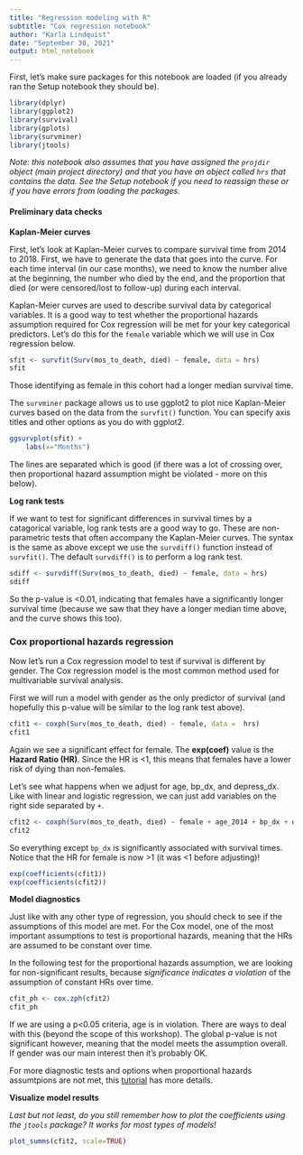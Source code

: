 ```yaml
---
title: "Regression modeling with R"
subtitle: "Cox regression notebook"
author: "Karla Lindquist"
date: "September 30, 2021"
output: html_notebook
---
```


First, let's make sure packages for this notebook are loaded (if you already ran the Setup notebook they should be).

```r
library(dplyr)
library(ggplot2)
library(survival)
library(gplots)
library(survminer)
library(jtools)
```

*Note: this notebook also assumes that you have assigned the `projdir` object (main project directory) and that you have an object called `hrs` that contains the data. See the Setup notebook if you need to reassign these or if you have errors from loading the packages.*

#### Preliminary data checks

**Kaplan-Meier curves**

First, let's look at Kaplan-Meier curves to compare survival time from 2014 to 2018. First, we have to generate the data that goes into the curve. For each time interval (in our case months), we need to know the number alive at the beginning, the number who died by the end, and the proportion that died (or were censored/lost to follow-up) during each interval.

Kaplan-Meier curves are used to describe survival data by categorical variables. It is a good way to test whether the proportional hazards assumption required for Cox regression will be met for your key categorical predictors. Let's do this for the `female` variable which we will use in Cox regression below.

```r
sfit <- survfit(Surv(mos_to_death, died) ~ female, data = hrs)
sfit
```

Those identifying as female in this cohort had a longer median survival time.

The `survminer` package allows us to use ggplot2 to plot nice Kaplan-Meier curves based on the data from the `survfit()` function. You can specify axis titles and other options as you do with ggplot2.

```r
ggsurvplot(sfit) +
    labs(x="Months")
```

The lines are separated which is good (if there was a lot of crossing over, then proportional hazard assumption might be violated - more on this below).

**Log rank tests**

If we want to test for significant differences in survival times by a catagorical variable, log rank tests are a good way to go. These are non-parametric tests that often accompany the Kaplan-Meier curves. The syntax is the same as above except we use the `survdiff()` function instead of `survfit()`. The default `survdiff()` is to perform a log rank test.

```r
sdiff <- survdiff(Surv(mos_to_death, died) ~ female, data = hrs)
sdiff
```

So the p-value is \<0.01, indicating that females have a significantly longer survival time (because we saw that they have a longer median time above, and the curve shows this too).

### Cox proportional hazards regression

Now let's run a Cox regression model to test if survival is different by gender. The Cox regression model is the most common method used for multivariable survival analysis.

First we will run a model with gender as the only predictor of survival (and hopefully this p-value will be similar to the log rank test above).

```r
cfit1 <- coxph(Surv(mos_to_death, died) ~ female, data =  hrs)
cfit1
```

Again we see a significant effect for female. The **exp(coef)** value is the **Hazard Ratio (HR)**. Since the HR is \<1, this means that females have a lower risk of dying than non-females.

Let's see what happens when we adjust for age, bp_dx, and depress_dx. Like with linear and logistic regression, we can just add variables on the right side separated by `+`.

```r
cfit2 <- coxph(Surv(mos_to_death, died) ~ female + age_2014 + bp_dx + depress_dx, data =  hrs)
cfit2
```

So everything except `bp_dx` is significantly associated with survival times. Notice that the HR for female is now \>1 (it was \<1 before adjusting)!

```r
exp(coefficients(cfit1))
exp(coefficients(cfit2))
```

**Model diagnostics**

Just like with any other type of regression, you should check to see if the assumptions of this model are met. For the Cox model, one of the most important assumptions to test is proportional hazards, meaning that the HRs are assumed to be constant over time.

In the following test for the proportional hazards assumption, we are looking for non-significant results, because *significance indicates a violation* of the assumption of constant HRs over time.

```r
cfit_ph <- cox.zph(cfit2)
cfit_ph
```

If we are using a p\<0.05 criteria, age is in violation. There are ways to deal with this (beyond the scope of this workshop). The global p-value is not significant however, meaning that the model meets the assumption overall. If gender was our main interest then it's probably OK.

For more diagnostic tests and options when proportional hazards assumtpions are not met, this [tutorial](https://bookdown.org/sestelo/sa_financial/how-to-evaluate-the-ph-assumption.html) has more details.

**Visualize model results**

*Last but not least, do you still remember how to plot the coefficients using the `jtools` package? It works for most types of models!*

```r
plot_summs(cfit2, scale=TRUE)
```
